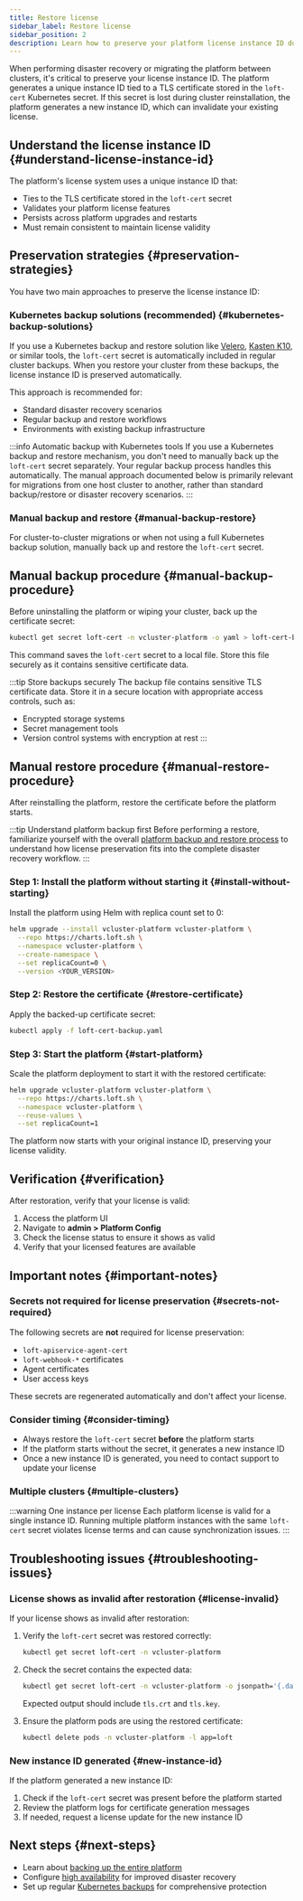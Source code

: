 ```yaml
---
title: Restore license
sidebar_label: Restore license
sidebar_position: 2
description: Learn how to preserve your platform license instance ID during cluster reinstalls or disaster recovery events.
---
```


When performing disaster recovery or migrating the platform between clusters, it's critical to preserve your license instance ID. The platform generates a unique instance ID tied to a TLS certificate stored in the `loft-cert` Kubernetes secret. If this secret is lost during cluster reinstallation, the platform generates a new instance ID, which can invalidate your existing license.

## Understand the license instance ID {#understand-license-instance-id}

The platform's license system uses a unique instance ID that:
- Ties to the TLS certificate stored in the `loft-cert` secret
- Validates your platform license features
- Persists across platform upgrades and restarts
- Must remain consistent to maintain license validity

## Preservation strategies {#preservation-strategies}

You have two main approaches to preserve the license instance ID:

### Kubernetes backup solutions (recommended) {#kubernetes-backup-solutions}

If you use a Kubernetes backup and restore solution like [Velero](https://velero.io/), [Kasten K10](https://www.kasten.io/), or similar tools, the `loft-cert` secret is automatically included in regular cluster backups. When you restore your cluster from these backups, the license instance ID is preserved automatically.

This approach is recommended for:
- Standard disaster recovery scenarios
- Regular backup and restore workflows
- Environments with existing backup infrastructure

:::info Automatic backup with Kubernetes tools
If you use a Kubernetes backup and restore mechanism, you don't need to manually back up the `loft-cert` secret separately. Your regular backup process handles this automatically. The manual approach documented below is primarily relevant for migrations from one host cluster to another, rather than standard backup/restore or disaster recovery scenarios.
:::

### Manual backup and restore {#manual-backup-restore}

For cluster-to-cluster migrations or when not using a full Kubernetes backup solution, manually back up and restore the `loft-cert` secret.

## Manual backup procedure {#manual-backup-procedure}

Before uninstalling the platform or wiping your cluster, back up the certificate secret:

```bash title="Back up the loft-cert secret"
kubectl get secret loft-cert -n vcluster-platform -o yaml > loft-cert-backup.yaml
```

This command saves the `loft-cert` secret to a local file. Store this file securely as it contains sensitive certificate data.

:::tip Store backups securely
The backup file contains sensitive TLS certificate data. Store it in a secure location with appropriate access controls, such as:
- Encrypted storage systems
- Secret management tools
- Version control systems with encryption at rest
:::

## Manual restore procedure {#manual-restore-procedure}

After reinstalling the platform, restore the certificate before the platform starts.

:::tip Understand platform backup first
Before performing a restore, familiarize yourself with the overall [platform backup and restore process](./backup-restore-platform.mdx) to understand how license preservation fits into the complete disaster recovery workflow.
:::

### Step 1: Install the platform without starting it {#install-without-starting}

Install the platform using Helm with replica count set to 0:

```bash title="Install platform without starting"
helm upgrade --install vcluster-platform vcluster-platform \
  --repo https://charts.loft.sh \
  --namespace vcluster-platform \
  --create-namespace \
  --set replicaCount=0 \
  --version <YOUR_VERSION>
```

### Step 2: Restore the certificate {#restore-certificate}

Apply the backed-up certificate secret:

```bash title="Restore the loft-cert secret"
kubectl apply -f loft-cert-backup.yaml
```

### Step 3: Start the platform {#start-platform}

Scale the platform deployment to start it with the restored certificate:

```bash title="Start the platform"
helm upgrade vcluster-platform vcluster-platform \
  --repo https://charts.loft.sh \
  --namespace vcluster-platform \
  --reuse-values \
  --set replicaCount=1
```

The platform now starts with your original instance ID, preserving your license validity.

## Verification {#verification}

After restoration, verify that your license is valid:

1. Access the platform UI
2. Navigate to **admin > Platform Config**
3. Check the license status to ensure it shows as valid
4. Verify that your licensed features are available

## Important notes {#important-notes}

### Secrets not required for license preservation {#secrets-not-required}

The following secrets are **not** required for license preservation:
- `loft-apiservice-agent-cert`
- `loft-webhook-*` certificates
- Agent certificates
- User access keys

These secrets are regenerated automatically and don't affect your license.

### Consider timing {#consider-timing}

- Always restore the `loft-cert` secret **before** the platform starts
- If the platform starts without the secret, it generates a new instance ID
- Once a new instance ID is generated, you need to contact support to update your license

### Multiple clusters {#multiple-clusters}

:::warning One instance per license
Each platform license is valid for a single instance ID. Running multiple platform instances with the same `loft-cert` secret violates license terms and can cause synchronization issues.
:::

## Troubleshooting issues {#troubleshooting-issues}

### License shows as invalid after restoration {#license-invalid}

If your license shows as invalid after restoration:

1. Verify the `loft-cert` secret was restored correctly:
   ```bash
   kubectl get secret loft-cert -n vcluster-platform
   ```

2. Check the secret contains the expected data:
   ```bash
   kubectl get secret loft-cert -n vcluster-platform -o jsonpath='{.data}' | jq 'keys'
   ```
   
   Expected output should include `tls.crt` and `tls.key`.

3. Ensure the platform pods are using the restored certificate:
   ```bash
   kubectl delete pods -n vcluster-platform -l app=loft
   ```

### New instance ID generated {#new-instance-id}

If the platform generated a new instance ID:

1. Check if the `loft-cert` secret was present before the platform started
2. Review the platform logs for certificate generation messages
3. If needed, request a license update for the new instance ID

## Next steps {#next-steps}

- Learn about [backing up the entire platform](./backup-restore-platform.mdx)
- Configure [high availability](../../configure/high-availability.mdx) for improved disaster recovery
- Set up regular [Kubernetes backups](https://velero.io/) for comprehensive protection